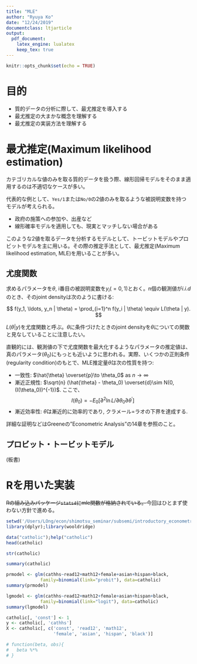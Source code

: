 ```yaml
---
title: "MLE"
author: "Ryuya Ko"
date: "12/24/2019"
documentclass: ltjarticle
output:  
  pdf_document: 
    latex_engine: lualatex 
    keep_tex: true
---
```


```r
knitr::opts_chunk$set(echo = TRUE)
```

# 目的
- 質的データの分析に際して、最尤推定を導入する
- 最尤推定の大まかな概念を理解する
- 最尤推定の実装方法を理解する

# 最尤推定(Maximum likelihood estimation)

カテゴリカルな値のみを取る質的データを扱う際、線形回帰モデルをそのまま適用するのは不適切なケースが多い。

代表的な例として、`Yes/1`または`No/0`の2値のみを取るような被説明変数を持つモデルが考えられる。

- 政府の施策への参加や、出産など
- 線形確率モデルを適用しても、現実とマッチしない場合がある

このような2値を取るデータを分析するモデルとして、トービットモデルやプロビットモデルを主に用いる。その際の推定手法として、最尤推定(Maximum likelihood estimation, MLE)を用いることが多い。

## 尤度関数

求めるパラメータを$\theta$, i番目の被説明変数を$y_i(=0,1)$とおく。n個の観測値が$i.i.d$のとき、そのjoint densityは次のように書ける:

$$
f(y_1, \ldots, y_n | \theta) = \prod_{i=1}^n f(y_i | \theta) \equiv L(\theta | y).
$$


$L(\theta | y)$を尤度関数と呼ぶ。$\theta$に条件づけたときのjoint densityを$\theta$についての関数と見なしていることに注意したい。


直観的には、観測値の下で尤度関数を最大化するようなパラメータの推定値は、真のパラメータ($\theta_0$)にもっとも近いように思われる。実際、いくつかの正則条件(regularity condition)のもとで、MLE推定量$\hat{\theta}$は次の性質を持つ:

- 一致性: $\hat{\theta} \overset{p}\to \theta_0$ as $n \to \infty$
- 漸近正規性: $\sqrt{n} (\hat{\theta} - \theta_0) \overset{d}\sim N(0, (I(\theta_0))^{-1})$. ここで、
$$
I(\theta_0) = - E_0[\partial^2 \ln L/ \partial \theta_0 \partial\theta^\prime]
$$
- 漸近効率性: $\hat{\theta}$は漸近的に効率的であり, クラメール=ラオの下界を達成する.


詳細な証明などはGreeneの"Econometric Analysis"の14章を参照のこと。

## プロビット・トービットモデル
(板書)

# Rを用いた実装

~~Rの組み込みパッケージ`stats4`にmle関数が格納されている。~~今回はひとまず使わない方針で進める。
```r
setwd('/Users/LOng/econ/shimotsu_seminar/subsemi/introductory_econometrics')
library(dplyr);library(wooldridge)
```



```r
data("catholic");help("catholic")
head(catholic)
```

```r
str(catholic)
```
```r
summary(catholic)
```
```r
prmodel <- glm(cathhs~read12+math12+female+asian+hispan+black,
             family=binomial(link="probit"), data=catholic)
summary(prmodel)
```

```r
lgmodel <- glm(cathhs~read12+math12+female+asian+hispan+black,
             family=binomial(link="logit"), data=catholic)
summary(lgmodel)
```

```r
catholic[, 'const'] <- 1
y <- catholic[, 'cathhs']
X <- catholic[, c('const', 'read12', 'math12',
                  'female', 'asian', 'hispan', 'black')]
```

```r
# function(beta, obs){
#   beta %*% 
# }
```




